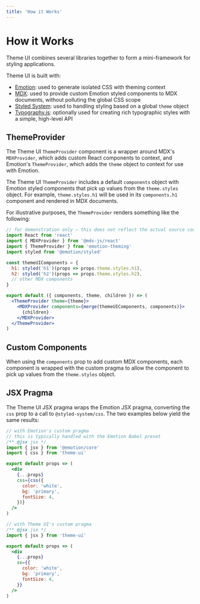 ```yaml
---
title: 'How it Works'
---
```




# How it Works

Theme UI combines several libraries together to form a mini-framework for styling applications.

Theme UI is built with:

- [Emotion][]: used to generate isolated CSS with theming context
- [MDX][]: used to provide custom Emotion styled components to MDX documents, without polluting the global CSS scope
- [Styled System][]: used to handling styling based on a global `theme` object
- [Typography.js][]: optionally used for creating rich typographic styles with a simple, high-level API

[emotion]: https://emotion.sh
[mdx]: https://mdxjs.com
[styled system]: https://styled-system.com
[typography.js]: https://github.com/KyleAMathews/typography.js

## ThemeProvider

The Theme UI `ThemeProvider` component is a wrapper around MDX's `MDXProvider`, which adds custom React components to context, and Emotion's `ThemeProvider`, which adds the `theme` object to context for use with Emotion.

The Theme UI `ThemeProvider` includes a default `components` object with Emotion styled components that pick up values from the `theme.styles` object.
For example, `theme.styles.h1` will be used in its `components.h1` component and rendered in MDX documents.

For illustrative purposes, the `ThemeProvider` renders something like the following:

```jsx
// for demonstration only – this does not reflect the actual source code
import React from 'react'
import { MDXProvider } from '@mdx-js/react'
import { ThemeProvider } from 'emotion-theming'
import styled from '@emotion/styled'

const themeUIComponents = {
  h1: styled('h1')(props => props.theme.styles.h1),
  h2: styled('h2')(props => props.theme.styles.h2),
  // other MDX components
}

export default ({ components, theme, children }) => (
  <ThemeProvider theme={theme}>
    <MDXProvider components={merge(themeUIComponents, components)}>
      {children}
    </MDXProvider>
  </ThemeProvider>
)
```

## Custom Components

When using the `components` prop to add custom MDX components,
each component is wrapped with the custom pragma to allow the component to pick up values from the `theme.styles` object.

## JSX Pragma

The Theme UI JSX pragma wraps the Emotion JSX pragma, converting the `css` prop to a call to `@styled-system/css`. The two examples below yield the same results:

```jsx
// with Emotion's custom pragma
// this is typically handled with the Emotion Babel preset
/** @jsx jsx */
import { jsx } from '@emotion/core'
import { css } from 'theme-ui'

export default props => (
  <div
    {...props}
    css={css({
      color: 'white',
      bg: 'primary',
      fontSize: 4,
    })}
  />
)
```

```jsx
// with Theme UI's custom pragma
/** @jsx jsx */
import { jsx } from 'theme-ui'

export default props => (
  <div
    {...props}
    sx={{
      color: 'white',
      bg: 'primary',
      fontSize: 4,
    }}
  />
)
```
